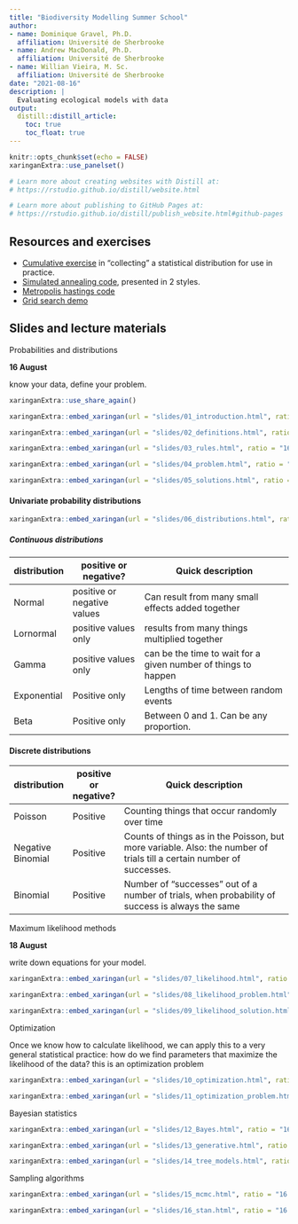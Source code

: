 ```yaml
---
title: "Biodiversity Modelling Summer School"
author:
- name: Dominique Gravel, Ph.D.
  affiliation: Université de Sherbrooke
- name: Andrew MacDonald, Ph.D.
  affiliation: Université de Sherbrooke
- name: Willian Vieira, M. Sc.
  affiliation: Université de Sherbrooke
date: "2021-08-16"
description: |
  Evaluating ecological models with data
output:
  distill::distill_article:
    toc: true
    toc_float: true
---
```


```r
knitr::opts_chunk$set(echo = FALSE)
xaringanExtra::use_panelset()

# Learn more about creating websites with Distill at:
# https://rstudio.github.io/distill/website.html

# Learn more about publishing to GitHub Pages at:
# https://rstudio.github.io/distill/publish_website.html#github-pages
```

## Resources and exercises

* [Cumulative exercise](cumulative_exercise.html) in "collecting" a statistical distribution for use in practice.
* [Simulated annealing code](simulated_annealing.html), presented in 2 styles.
* [Metropolis hastings code](metropolis_example.html)
* [Grid search demo](grid_search.html)

## Slides and lecture materials

::::: {.panelset}

::: {.panel}
[Probabilities and distributions]{.panel-name}

**16 August**  

know your data, define your problem.

```r
xaringanExtra::use_share_again()
```

```r
xaringanExtra::embed_xaringan(url = "slides/01_introduction.html", ratio = "16:9")
```


```r
xaringanExtra::embed_xaringan(url = "slides/02_definitions.html", ratio = "16:9")
```


```r
xaringanExtra::embed_xaringan(url = "slides/03_rules.html", ratio = "16:9")
```


```r
xaringanExtra::embed_xaringan(url = "slides/04_problem.html", ratio = "16:9")
```


```r
xaringanExtra::embed_xaringan(url = "slides/05_solutions.html", ratio = "16:9")
```


#### Univariate probability distributions


```r
xaringanExtra::embed_xaringan(url = "slides/06_distributions.html", ratio = "16:9")
```


##### Continuous distributions

| distribution | positive or negative?       | Quick description                                              |
|--------------|-----------------------------|----------------------------------------------------------------|
| Normal       | positive or negative values | Can result from many small effects added together              |
| Lornormal    | positive values only        | results from many things multiplied together                   |
| Gamma        | positive values only        | can be the time to wait for a given number of things to happen |
| Exponential  | Positive only               | Lengths of time between random events                          |
| Beta         | Positive only               | Between 0 and 1. Can be any proportion.                        |

#### Discrete distributions


| distribution      | positive or negative? | Quick description                                                                                                     |
|-------------------|-----------------------|-----------------------------------------------------------------------------------------------------------------------|
| Poisson           | Positive              | Counting things that occur randomly over time                                                                         |
| Negative Binomial | Positive              | Counts of things as in the Poisson, but more variable. Also: the number of trials till a certain number of successes. |
| Binomial          | Positive              | Number of "successes" out of a number of trials, when probability of success is always the same                       |

:::

:::{.panel}

[Maximum likelihood methods]{.panel-name}

**18 August**  

write down equations for your model.


```r
xaringanExtra::embed_xaringan(url = "slides/07_likelihood.html", ratio = "16:9")
```


```r
xaringanExtra::embed_xaringan(url = "slides/08_likelihood_problem.html", ratio = "16:9")
```


```r
xaringanExtra::embed_xaringan(url = "slides/09_likelihood_solution.html", ratio = "16:9")
```

:::

:::{.panel}

[Optimization]{.panel-name}

Once we know how to calculate likelihood, we can apply this to a very general statistical practice: how do we find parameters that maximize the likelihood of the data? this is an optimization problem 


```r
xaringanExtra::embed_xaringan(url = "slides/10_optimization.html", ratio = "16:9")
```


```r
xaringanExtra::embed_xaringan(url = "slides/11_optimization_problem.html", ratio = "16:9")
```


:::


:::{.panel}

[Bayesian statistics]{.panel-name}


```r
xaringanExtra::embed_xaringan(url = "slides/12_Bayes.html", ratio = "16:9")
```

```r
xaringanExtra::embed_xaringan(url = "slides/13_generative.html", ratio = "16:9")
```


```r
xaringanExtra::embed_xaringan(url = "slides/14_tree_models.html", ratio = "16:9")
```

:::

:::{.panel}

[Sampling algorithms]{.panel-name}

```r
xaringanExtra::embed_xaringan(url = "slides/15_mcmc.html", ratio = "16:9")
```


```r
xaringanExtra::embed_xaringan(url = "slides/16_stan.html", ratio = "16:9")
```


:::

::::
